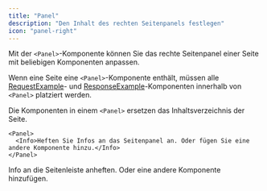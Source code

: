 ```yaml
---
title: "Panel"
description: "Den Inhalt des rechten Seitenpanels festlegen"
icon: "panel-right"
---
```


Mit der `<Panel>`-Komponente können Sie das rechte Seitenpanel einer Seite mit beliebigen Komponenten anpassen.

Wenn eine Seite eine `<Panel>`-Komponente enthält, müssen alle [RequestExample](/de/components/examples#request-example)- und [ResponseExample](/de/components/examples#response-example)-Komponenten innerhalb von `<Panel>` platziert werden.

Die Komponenten in einem `<Panel>` ersetzen das Inhaltsverzeichnis der Seite.

```mdx
<Panel>
  <Info>Heften Sie Infos an das Seitenpanel an. Oder fügen Sie eine andere Komponente hinzu.</Info>
</Panel>
```

<Panel>
  <Info>Info an die Seitenleiste anheften. Oder eine andere Komponente hinzufügen.</Info>
</Panel>
